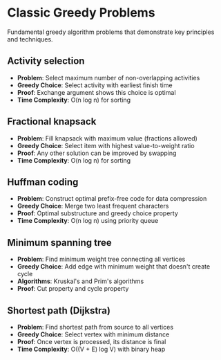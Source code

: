 # Classic Greedy Problems

Fundamental greedy algorithm problems that demonstrate key principles and techniques.

## Activity selection

- **Problem**: Select maximum number of non-overlapping activities
- **Greedy Choice**: Select activity with earliest finish time
- **Proof**: Exchange argument shows this choice is optimal
- **Time Complexity**: O(n log n) for sorting

## Fractional knapsack

- **Problem**: Fill knapsack with maximum value (fractions allowed)
- **Greedy Choice**: Select item with highest value-to-weight ratio
- **Proof**: Any other solution can be improved by swapping
- **Time Complexity**: O(n log n) for sorting

## Huffman coding

- **Problem**: Construct optimal prefix-free code for data compression
- **Greedy Choice**: Merge two least frequent characters
- **Proof**: Optimal substructure and greedy choice property
- **Time Complexity**: O(n log n) using priority queue

## Minimum spanning tree

- **Problem**: Find minimum weight tree connecting all vertices
- **Greedy Choice**: Add edge with minimum weight that doesn't create cycle
- **Algorithms**: Kruskal's and Prim's algorithms
- **Proof**: Cut property and cycle property

## Shortest path (Dijkstra)

- **Problem**: Find shortest path from source to all vertices
- **Greedy Choice**: Select vertex with minimum distance
- **Proof**: Once vertex is processed, its distance is final
- **Time Complexity**: O((V + E) log V) with binary heap
